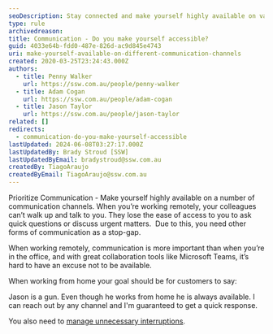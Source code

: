 ```yaml
---
seoDescription: Stay connected and make yourself highly available on various communication channels to ensure seamless collaboration while working remotely.
type: rule
archivedreason:
title: Communication - Do you make yourself accessible?
guid: 4033e64b-fdd0-487e-826d-ac9d845e4743
uri: make-yourself-available-on-different-communication-channels
created: 2020-03-25T23:24:43.000Z
authors:
  - title: Penny Walker
    url: https://ssw.com.au/people/penny-walker
  - title: Adam Cogan
    url: https://ssw.com.au/people/adam-cogan
  - title: Jason Taylor
    url: https://ssw.com.au/people/jason-taylor
related: []
redirects:
  - communication-do-you-make-yourself-accessible
lastUpdated: 2024-06-08T03:27:17.000Z
lastUpdatedBy: Brady Stroud [SSW]
lastUpdatedByEmail: bradystroud@ssw.com.au
createdBy: TiagoAraujo
createdByEmail: TiagoAraujo@ssw.com.au
---
```


Prioritize Communication - Make yourself highly available on a number of communication channels.
When you’re working remotely, your colleagues can’t walk up and talk to you. They lose the ease of access to you to ask quick questions or discuss urgent matters.  Due to this, you need other forms of communication as a stop-gap.

When working remotely, communication is more important than when you’re in the office, and with great collaboration tools like Microsoft Teams, it’s hard to have an excuse not to be available.

When working from home your goal should be for customers to say:

Jason is a gun. Even though he works from home he is always available. I can reach out by any channel and I'm guaranteed to get a quick response.

You also need to [manage unnecessary interruptions](/avoid-sending-unnecessary-messages).
